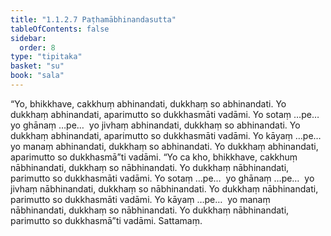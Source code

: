 ```yaml
---
title: "1.1.2.7 Paṭhamābhinandasutta"
tableOfContents: false
sidebar:
  order: 8
type: "tipitaka"
basket: "su"
book: "sala"
---
```



<DynamicBreadcrumb />

<Division number="19" book="sala" bookNo="13" page="246">

<Paragraph number="48" book="sala">
“Yo, bhikkhave, cakkhuṃ abhinandati, dukkhaṃ so abhinandati. Yo dukkhaṃ abhinandati, aparimutto so dukkhasmāti vadāmi. Yo sotaṃ …pe…  yo ghānaṃ …pe…  yo jivhaṃ abhinandati, dukkhaṃ so abhinandati. Yo dukkhaṃ abhinandati, aparimutto so dukkhasmāti vadāmi. Yo kāyaṃ …pe…  yo manaṃ abhinandati, dukkhaṃ so abhinandati. Yo dukkhaṃ abhinandati, aparimutto so dukkhasmā”ti vadāmi.
</Paragraph>

<Paragraph number="49" book="sala">
“Yo ca kho, bhikkhave, cakkhuṃ nābhinandati, dukkhaṃ so nābhinandati. Yo dukkhaṃ nābhinandati, parimutto so dukkhasmāti vadāmi. Yo sotaṃ …pe…  yo ghānaṃ …pe…  yo jivhaṃ nābhinandati, dukkhaṃ so nābhinandati. Yo dukkhaṃ nābhinandati, parimutto so dukkhasmāti vadāmi. Yo kāyaṃ …pe…  yo manaṃ nābhinandati, dukkhaṃ so nābhinandati. Yo dukkhaṃ nābhinandati, parimutto so dukkhasmā”ti vadāmi.

</Paragraph>
</Division>

<Paragraph number="50" type="center" book="sala">
Sattamaṃ.
</Paragraph>
